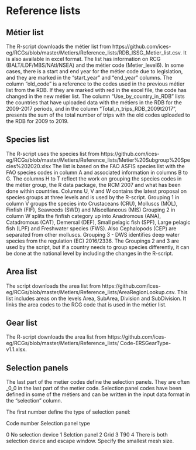 # Reference lists

## Métier list
 
The R-script downloads the métier list from https://github.com/ices-eg/RCGs/blob/master/Metiers/Reference_lists/RDB_ISSG_Metier_list.csv. It is also available in excel format.
The list has information on RCG (BALT/LDF/MBS/NAtl/NSEA) and the métier code (Metier_level6). In some cases, there is a start and end year for the métier code due to legislation, and they are marked in the “start_year” and “end_year” columns.
The column “old_code” is a reference to the codes used in the previous métier list from the RDB. If they are marked with red in the excel file, the code has changed in the new métier list. The column “Use_by_country_in_RDB” lists the countries that have uploaded data with the métiers in the RDB for the 2009-2017 periods, and in the column “Total_n_trips_RDB_2009t2017”, presents the sum of the total number of trips with the old codes uploaded to the RDB for 2009 to 2019.  

## Species list
The R-script uses the species list from https://github.com/ices-eg/RCGs/blob/master/Metiers/Reference_lists/Metier%20Subgroup%20Species%202020.xlsx
The list is based on the FAO ASFIS species list with the FAO species codes in column A and associated information in columns B to G. The columns H to T reflect the work on grouping the species codes in the métier group, the R data package, the RCM 2007 and what has been done within countries. Columns U, V and W contains the latest proposal on species groups at three levels and is used by the R-script.
Grouping 1 in column V groups the species into Crustaceans (CRU), Molluscs (MOL), Finfish (FIF), Seaweeds (SWD) and Miscellaneous (MIS)
Grouping 2 in column W splits the finfish category up into Anadromous (ANA), Catadromous (CAT), Demersal (DEF), Small pelagic fish (SPF), Large pelagic fish (LPF) and Freshwater species (FWS). Also Cephalopods (CEP) are separated from other molluscs.
Grouping 3 - DWS identifies deep water species from the regulation (EC) 2016/2336.
The Groupings 2 and 3 are used by the script, but if a country needs to group species differently, it can be done at the national level by including the changes in the R-script.
 
## Area list
The script downloads the area list from https://github.com/ices-eg/RCGs/blob/master/Metiers/Reference_lists/AreaRegionLookup.csv.
This list includes areas on the levels Area, SubArea, Division and SubDivision. It links the area codes to the RCG code that is used in the métier list.

## 	Gear list
The R-script downloads the area list from https://github.com/ices-eg/RCGs/blob/master/Metiers/Reference_lists/ Code-ERSGearType-v1.1.xlsx.

##	Selection panels
The last part of the metier codes define the selection panels. They are often _0_0 in the last part of the metier code. Selection panel codes have been defined in some of the métiers and can be written in the input data format in the “selection” column.

The first number define the type of selection panel: 


Code number	Selection panel type


0	No selection device
1	Selction panel
2	Grid
3 	T90
4	There is both selection device and escape window. Specify the smallest mesh size.

